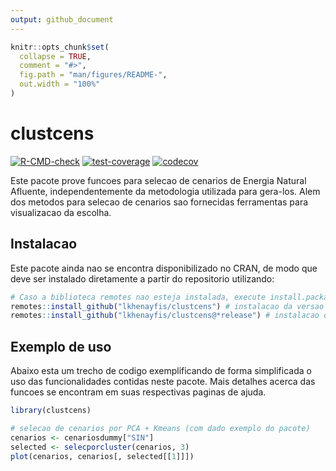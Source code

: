 ```yaml
---
output: github_document
---
```


<!-- README.md is generated from README.Rmd. Please edit that file -->

```r
knitr::opts_chunk$set(
  collapse = TRUE,
  comment = "#>",
  fig.path = "man/figures/README-",
  out.width = "100%"
)
```

# clustcens

<!-- badges: start -->
[![R-CMD-check](https://github.com/lkhenayfis/clustcens/workflows/R-CMD-check/badge.svg)](https://github.com/lkhenayfis/clustcens/actions)
[![test-coverage](https://github.com/lkhenayfis/clustcens/workflows/test-coverage/badge.svg)](https://github.com/lkhenayfis/clustcens/actions)
[![codecov](https://codecov.io/gh/lkhenayfis/clustcens/branch/master/graph/badge.svg?token=DC4I4Y0FSH)](https://codecov.io/gh/lkhenayfis/clustcens)
<!-- badges: end -->

Este pacote prove funcoes para selecao de cenarios de Energia Natural Afluente, independentemente da
metodologia utilizada para gera-los. Alem dos metodos para selecao de cenarios sao fornecidas 
ferramentas para visualizacao da escolha.

## Instalacao

Este pacote ainda nao se encontra disponibilizado no CRAN, de modo que deve ser instalado 
diretamente a partir do repositorio utilizando:

```r
# Caso a biblioteca remotes nao esteja instalada, execute install.packages("remotes") primeiro
remotes::install_github("lkhenayfis/clustcens") # instalacao da versao de desenvolvimento
remotes::install_github("lkhenayfis/clustcens@*release") # instalacao da ultima versao fechada
```

## Exemplo de uso

Abaixo esta um trecho de codigo exemplificando de forma simplificada o uso das funcionalidades 
contidas neste pacote. Mais detalhes acerca das funcoes se encontram em suas respectivas 
paginas de ajuda.

```r
library(clustcens)

# selecao de cenarios por PCA + Kmeans (com dado exemplo do pacote)
cenarios <- cenariosdummy["SIN"]
selected <- selecporcluster(cenarios, 3)
plot(cenarios, cenarios[, selected[[1]]])
```
